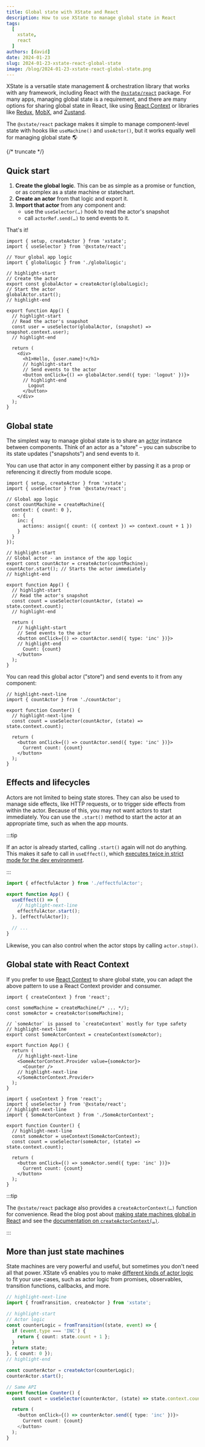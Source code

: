 ```yaml
---
title: Global state with XState and React
description: How to use XState to manage global state in React
tags:
  [
    xstate,
    react
  ]
authors: [david]
date: 2024-01-23
slug: 2024-01-23-xstate-react-global-state
image: /blog/2024-01-23-xstate-react-global-state.png
---
```


XState is a versatile state management & orchestration library that works with any framework, including React with the [`@xstate/react`](/docs/xstate-react) package. For many apps, managing global state is a requirement, and there are many options for sharing global state in React, like using [React Context](https://react.dev/learn/passing-data-deeply-with-context) or libraries like [Redux](https://redux.js.org/), [MobX](https://mobx.js.org/), and [Zustand](https://github.com/pmndrs/zustand).

The `@xstate/react` package makes it simple to manage component-level state with hooks like `useMachine()` and `useActor()`, but it works equally well for managing global state 🌎

{/* truncate */}

## Quick start

1. **Create the global logic**. This can be as simple as a promise or function, or as complex as a state machine or statechart.
1. **Create an actor** from that logic and export it.
1. **Import that actor** from any component and:
    - use the `useSelector(…)` hook to read the actor's snapshot
    - call `actorRef.send(…)` to send events to it.

That's it!

```tsx
import { setup, createActor } from 'xstate';
import { useSelector } from '@xstate/react';

// Your global app logic
import { globalLogic } from './globalLogic';

// highlight-start
// Create the actor
export const globalActor = createActor(globalLogic);
// Start the actor
globalActor.start();
// highlight-end

export function App() {
  // highlight-start
  // Read the actor's snapshot
  const user = useSelector(globalActor, (snapshot) => snapshot.context.user);
  // highlight-end

  return (
    <div>
      <h1>Hello, {user.name}!</h1>
      // highlight-start
      // Send events to the actor
      <button onClick={() => globalActor.send({ type: 'logout' })}>
      // highlight-end
        Logout
      </button>
    </div>
  );
}
```

## Global state

The simplest way to manage global state is to share an [actor](/docs/actors) instance between components. Think of an actor as a "store" – you can subscribe to its state updates ("snapshots") and send events to it.

You can use that actor in any component either by passing it as a prop or referencing it directly from module scope.

```tsx
import { setup, createActor } from 'xstate';
import { useSelector } from '@xstate/react';

// Global app logic
const countMachine = createMachine({
  context: { count: 0 },
  on: {
    inc: {
      actions: assign({ count: ({ context }) => context.count + 1 })
    }
  }
});

// highlight-start
// Global actor - an instance of the app logic
export const countActor = createActor(countMachine);
countActor.start(); // Starts the actor immediately
// highlight-end

export function App() {
  // highlight-start
  // Read the actor's snapshot
  const count = useSelector(countActor, (state) => state.context.count);
  // highlight-end

  return (
    // highlight-start
    // Send events to the actor
    <button onClick={() => countActor.send({ type: 'inc' })}>
    // highlight-end
      Count: {count}
    </button>
  );
}
```

You can read this global actor ("store") and send events to it from any component:

```tsx
// highlight-next-line
import { countActor } from './countActor';

export function Counter() {
  // highlight-next-line
  const count = useSelector(countActor, (state) => state.context.count);

  return (
    <button onClick={() => countActor.send({ type: 'inc' })}>
      Current count: {count}
    </button>
  );
}
```

## Effects and lifecycles

Actors are not limited to being state stores. They can also be used to manage side effects, like HTTP requests, or to trigger side effects from within the actor. Because of this, you may not want actors to start immediately. You can use the `.start()` method to start the actor at an appropriate time, such as when the app mounts.

:::tip

If an actor is already started, calling `.start()` again will not do anything. This makes it safe to call in `useEffect()`, which [executes twice in strict mode for the dev environment](https://react.dev/reference/react/useEffect#my-effect-runs-twice-when-the-component-mounts).

:::

```ts
import { effectfulActor } from './effectfulActor';

export function App() {
  useEffect(() => {
    // highlight-next-line
    effectfulActor.start();
  }, [effectfulActor]);

  // ...
}
```

Likewise, you can also control when the actor stops by calling `actor.stop()`.

## Global state with React Context

If you prefer to use [React Context](https://react.dev/learn/passing-data-deeply-with-context) to share global state, you can adapt the above pattern to use a React Context provider and consumer.

```tsx
import { createContext } from 'react';

const someMachine = createMachine(/* ... */);
const someActor = createActor(someMachine);

// `someActor` is passed to `createContext` mostly for type safety
// highlight-next-line
export const SomeActorContext = createContext(someActor);

export function App() {
  return (
    // highlight-next-line
    <SomeActorContext.Provider value={someActor}>
      <Counter />
    // highlight-next-line
    </SomeActorContext.Provider>
  );
}
```

```tsx
import { useContext } from 'react';
import { useSelector } from '@xstate/react';
// highlight-next-line
import { SomeActorContext } from './SomeActorContext';

export function Counter() {
  // highlight-next-line
  const someActor = useContext(SomeActorContext);
  const count = useSelector(someActor, (state) => state.context.count);

  return (
    <button onClick={() => someActor.send({ type: 'inc' })}>
      Current count: {count}
    </button>
  );
}
```

:::tip

The `@xstate/react` package also provides a `createActorContext(…)` function for convenience. Read the blog post about [making state machines global in React](/blog/2023-1-27-making-state-machines-global-in-react) and see the [documentation on `createActorContext(…)`](/docs/xstate-react#createactorcontextlogic).

:::

## More than just state machines

State machines are very powerful and useful, but sometimes you don't need all that power. XState v5 enables you to make [different kinds of actor logic](/docs/category/actors) to fit your use-cases, such as actor logic from promises, observables, transition functions, callbacks, and more.

```ts
// highlight-next-line
import { fromTransition, createActor } from 'xstate';

// highlight-start
// Actor logic
const counterLogic = fromTransition((state, event) => {
  if (event.type === 'INC') {
    return { count: state.count + 1 };
  }
  return state;
}, { count: 0 });
// highlight-end

const counterActor = createActor(counterLogic);
counterActor.start();

// Same API
export function Counter() {
  const count = useSelector(counterActor, (state) => state.context.count);

  return (
    <button onClick={() => counterActor.send({ type: 'inc' })}>
      Current count: {count}
    </button>
  );
}
```
